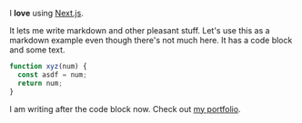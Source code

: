 

I **love** using [Next.js](https://nextjs.org/).

It lets me write markdown and other pleasant stuff. Let's use this as a markdown example even though there's not much here. It has a code block and some text.

```js
function xyz(num) {
  const asdf = num;
  return num;
}
```

I am writing after the code block now. Check out [my portfolio](https://andrewshannon.us/portfolio).
